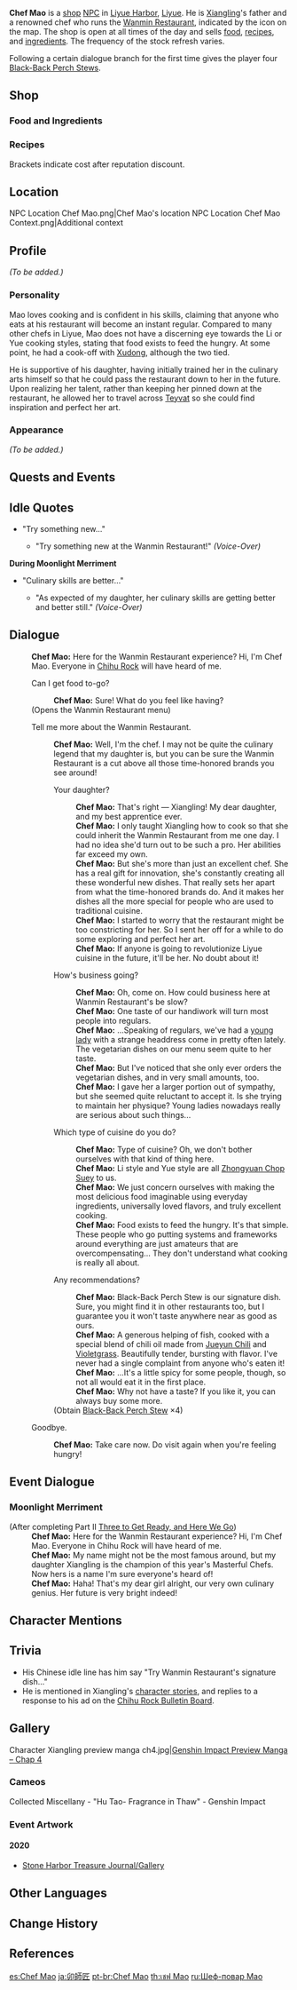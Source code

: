 {{Meta
<!-- REMOVE THIS TEMPLATE AFTER ADDING MISSING INFO -->
|missing_NPC_profile  = yes
}}
{{Character Infobox
|image            = NPC Chef Mao.png
|affiliation      = Wanmin Restaurant
|region           = Liyue
|title            = Boss, Wanmin Restaurant
|dialoguereward   = {{Card|Black-Back Perch Stew|4}}
|type             = NPC
|voiceEN          = [https://www.tbrvoice.com/ Thomas Bello Rivas]<ref>Twitter: [https://twitter.com/TommysVoice EN VA Self Announcement] (Profile Bio)</ref>
|child            = Xiangling
}}
'''Chef Mao''' {{Lang|zh=卯师傅|zh_rm=Mǎo-shīfù}} is a [[shop]] [[NPC]] in [[Liyue Harbor]], [[Liyue]]. He is [[Xiangling]]'s father and a renowned chef who runs the [[Wanmin Restaurant]], indicated by the {{DIcon|Restaurant}} icon on the map. The shop is open at all times of the day and sells  [[food]], [[recipe]]s, and [[Cooking Ingredients|ingredients]]. The frequency of the stock refresh varies.

Following a certain dialogue branch for the first time gives the player four [[Black-Back Perch Stew]]s.

==Shop==
===Food and Ingredients===
{{Shop/Header|note=Refreshes|total=1|vendor=Chef Mao}}
{{Shop|Teyvat Fried Egg|200|5|discount=180|note=Daily|total=1}}
{{Shop|Fisherman's Toast|1,025|5|discount=920|note=Daily|total=1}}
{{Shop|Chicken-Mushroom Skewer|450|5|discount=405|note=Daily|total=1}}
{{Shop|Flour|150|10|discount=135|note=Weekly|total=1}}
{{Shop|Sugar|450|10|discount=405|note=Weekly|total=1}}
{{Shop|Sausage|840|10|discount=755|note=Weekly|total=1}}
{{Shop|Ham|630|10|discount=565|note=Weekly|total=1}}
{{Shop|Fish|240|10|discount=215|note=Daily|total=1}}
{{Shop|Crab|240|10|discount=215|note=Daily|total=1}}
{{Shop|Bamboo Shoot|240|10|discount=215|note=Every 3 Days|total=1}}
{{Shop|Lotus Head|300|10|discount=270|note=Every 3 Days|total=1}}
{{Shop|Matsutake|300|10|discount=270|note=Every 3 Days|total=1}}
{{Shop|Mushroom|180|10|discount=160|note=Every 3 Days|total=1}}
{{Shop|Carrot|260|10|discount=230|note=Every 3 Days|total=1}}
{{Shop|Radish|350|10|discount=315|note=Every 3 Days|total=1}}
{{Shop|Jueyun Chili|1,000|5|discount=900|note=Every 3 Days|total=1}}
{{Shop/Footer|note=&#32;|total=55,175<br />(49,525)}}

===Recipes===
{{Shop/Header|note=Required<br />[[Adventure Rank]]|total=1|vendor=Chef Mao}}
{{Shop|Recipe|1,250|1|discount=1,125|note=10|specific=Recipe: Grilled Tiger Fish|total=1}}
{{Shop|Recipe|1,250|1|discount=1,125|note=10|specific=Recipe: Rice Buns|total=1}}
{{Shop|Recipe|2,500|1|discount=2,250|note=15|specific=Recipe: Jueyun Chili Chicken|total=1}}
{{Shop|Recipe|2,500|1|discount=2,250|note=20|specific=Recipe: Crystal Shrimp|total=1}}
{{Shop|Recipe|2,500|1|discount=2,250|note=1|specific=Recipe: Mint Salad|total=1}}
{{Shop|Recipe|2,500|1|discount=2,250|note=1|specific=Recipe: Crab Roe Tofu|total=1}}
{{Shop|Recipe|5,000|1|discount=4,500|note=30|specific=Recipe: Black-Back Perch Stew|total=1}}
{{Shop|Recipe|5,000|1|discount=4,500|note=35|specific=Recipe: Squirrel Fish|total=1}}
{{Shop|Recipe|5,000|1|discount=4,500|note=40|specific=Recipe: Come and Get It|total=1}}
{{Shop|Recipe|5,000|1|discount=4,500|note=25|specific=Recipe: Triple-Layered Consommé|total=1}}
{{Shop|Recipe|5,000|1|discount=4,500|note=30|specific=Recipe: Universal Peace|total=1}}
{{Shop|Recipe|5,000|1|discount=4,500|note=1|specific=Recipe: Minty Meat Rolls|total=1}}
{{Shop|Recipe|5,000|1|discount=4,500|note=1|specific=Recipe: Dragon Beard Noodles|total=1}}
{{Shop/Footer|total=47,500<br />(42,550)|note=&#32;}}
Brackets indicate cost after reputation discount.

==Location==
<gallery hideaddbutton="true" captionalign="center">
NPC Location Chef Mao.png|Chef Mao's location
NPC Location Chef Mao Context.png|Additional context
</gallery>

==Profile==
<!--detailed story/lore information goes here-->
''(To be added.)''

===Personality===
Mao loves cooking and is confident in his skills, claiming that anyone who eats at his restaurant will become an instant regular. Compared to many other chefs in Liyue, Mao does not have a discerning eye towards the Li or Yue cooking styles, stating that food exists to feed the hungry. At some point, he had a cook-off with [[Xudong]], although the two tied.

He is supportive of his daughter, having initially trained her in the culinary arts himself so that he could pass the restaurant down to her in the future. Upon realizing her talent, rather than keeping her pinned down at the restaurant, he allowed her to travel across [[Teyvat]] so she could find inspiration and perfect her art.

===Appearance===
''(To be added.)''

==Quests and Events==
{{Quest Appearances}}

==Idle Quotes==
* "Try something new..."
** {{A|VO Chef Mao 01.ogg}} "Try something new at the Wanmin Restaurant!" ''(Voice-Over)''

'''During Moonlight Merriment'''
* "Culinary skills are better..."
** {{A|VO Chef Mao 01 (Moonlight Merriment).ogg}} "As expected of my daughter, her culinary skills are getting better and better still." ''(Voice-Over)''

==Dialogue==
{{Dialogue start}}
:'''Chef Mao:''' Here for the Wanmin Restaurant experience? Hi, I'm Chef Mao. Everyone in [[Chihu Rock]] will have heard of me.
:{{DIcon|Restaurant}} Can I get food to-go?
::'''Chef Mao:''' Sure! What do you feel like having?
:;(Opens the Wanmin Restaurant menu)
:{{DIcon}} Tell me more about the Wanmin Restaurant.
::'''Chef Mao:''' Well, I'm the chef. I may not be quite the culinary legend that my daughter is, but you can be sure the Wanmin Restaurant is a cut above all those time-honored brands you see around!
::{{DIcon}} Your daughter?
:::'''Chef Mao:''' That's right &mdash; Xiangling! My dear daughter, and my best apprentice ever.
:::'''Chef Mao:''' I only taught Xiangling how to cook so that she could inherit the Wanmin Restaurant from me one day. I had no idea she'd turn out to be such a pro. Her abilities far exceed my own.
:::'''Chef Mao:''' But she's more than just an excellent chef. She has a real gift for innovation, she's constantly creating all these wonderful new dishes. That really sets her apart from what the time-honored brands do. And it makes her dishes all the more special for people who are used to traditional cuisine.
:::'''Chef Mao:''' I started to worry that the restaurant might be too constricting for her. So I sent her off for a while to do some exploring and perfect her art.
:::'''Chef Mao:''' If anyone is going to revolutionize Liyue cuisine in the future, it'll be her. No doubt about it!
::{{DIcon}} How's business going?
:::'''Chef Mao:''' Oh, come on. How could business here at Wanmin Restaurant's be slow?
:::'''Chef Mao:''' One taste of our handiwork will turn most people into regulars.
:::'''Chef Mao:''' ...Speaking of regulars, we've had a [[Ganyu|young lady]] with a strange headdress come in pretty often lately. The vegetarian dishes on our menu seem quite to her taste.
:::'''Chef Mao:''' But I've noticed that she only ever orders the vegetarian dishes, and in very small amounts, too.
:::'''Chef Mao:''' I gave her a larger portion out of sympathy, but she seemed quite reluctant to accept it. Is she trying to maintain her physique? Young ladies nowadays really are serious about such things...
::{{DIcon}} Which type of cuisine do you do?
:::'''Chef Mao:''' Type of cuisine? Oh, we don't bother ourselves with that kind of thing here.
:::'''Chef Mao:''' Li style and Yue style are all [[Zhongyuan Chop Suey]] to us.
:::'''Chef Mao:''' We just concern ourselves with making the most delicious food imaginable using everyday ingredients, universally loved flavors, and truly excellent cooking.
:::'''Chef Mao:''' Food exists to feed the hungry. It's that simple. These people who go putting systems and frameworks around everything are just amateurs that are overcompensating... They don't understand what cooking is really all about.
::{{DIcon|Reward}} Any recommendations?
:::'''Chef Mao:''' Black-Back Perch Stew is our signature dish. Sure, you might find it in other restaurants too, but I guarantee you it won't taste anywhere near as good as ours.
:::'''Chef Mao:''' A generous helping of fish, cooked with a special blend of chili oil made from [[Jueyun Chili]] and [[Violetgrass]]. Beautifully tender, bursting with flavor. I've never had a single complaint from anyone who's eaten it!
:::'''Chef Mao:''' ...It's a little spicy for some people, though, so not all would eat it in the first place.
:::'''Chef Mao:''' Why not have a taste? If you like it, you can always buy some more.
::;(Obtain [[Black-Back Perch Stew]] ×4)
:{{DIcon}} Goodbye.
::'''Chef Mao:''' Take care now. Do visit again when you're feeling hungry!
{{Dialogue end}}

==Event Dialogue==
===Moonlight Merriment===
{{Dialogue start}}
;(After completing Part II{{colon}} [[Three to Get Ready, and Here We Go]])
:'''Chef Mao:''' Here for the Wanmin Restaurant experience? Hi, I'm Chef Mao. Everyone in Chihu Rock will have heard of me.
:'''Chef Mao:''' My name might not be the most famous around, but my daughter Xiangling is the champion of this year's Masterful Chefs. Now hers is a name I'm sure everyone's heard of!
:'''Chef Mao:''' Haha! That's my dear girl alright, our very own culinary genius. Her future is very bright indeed!
{{Dialogue end}}

==Character Mentions==
{{Character Mentions}}

==Trivia==
*His Chinese idle line has him say "Try Wanmin Restaurant's signature dish..."
*He is mentioned in Xiangling's [[Xiangling/Lore|character stories]], and replies to a response to his ad on the [[Chihu Rock Bulletin Board]].

==Gallery==
<gallery hideaddbutton="true" captionalign="center">
Character Xiangling preview manga ch4.jpg|[https://twitter.com/genshinimpact/status/1306472954910380032 Genshin Impact Preview Manga – Chap 4]
</gallery>

===Cameos===
<gallery hideaddbutton="true" captionalign="center">
Collected Miscellany - "Hu Tao- Fragrance in Thaw" - Genshin Impact
</gallery>

===Event Artwork===
====2020====
*[[Stone Harbor Treasure Journal/Gallery]]

==Other Languages==
{{Other Languages|default_hidden=1
|en      = Chef Mao
|zhs     = 卯师傅
|zhs_rm  = Mǎo-shīfù
|zht     = 卯師傅
|zht_rm  = Mǎo-shīfù
<!-- |zh_tl   = Master Mao -->
|ja      = {{Rubi|卯|う|師|し|匠|しょう}}
|ja_rm   = U-shishou<ref>{{Ref/Quest|Teucer's Terrific Tour|note=Japanese Voice-Over}}</ref>
|ko      = {{tt|묘|卯}} {{tt|사부|師父}}
|ko_rm   = Myo Sabu
<!-- |ko_tl   = Master Mao -->
|es      = Chef Mao
|fr      = Chef Mao
|ru      = Шеф-повар Мао
|th      = เชฟ Mao
|th_rm   = Chef Mao
|vi      = Thầy Mao
|de      = Koch Mao
|id      = Koki Mao
|pt      = Chef Mao
}}

==Change History==
{{Change History|1.0}}

==References==
{{Reflist}}

[[es:Chef Mao]]
[[ja:卯師匠]]
[[pt-br:Chef Mao]]
[[th:เชฟ Mao]]
[[ru:Шеф-повар Мао]]